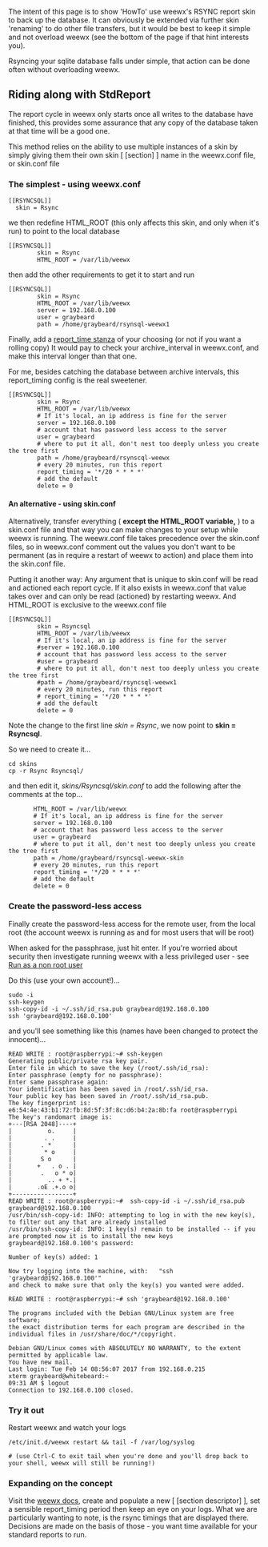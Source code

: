 The intent of this page is to show 'HowTo' use weewx's RSYNC report skin to back up the database. It can obviously be extended via further skin 'renaming' to do other file transfers, but it would be best to keep it simple and not overload weewx (see the bottom of the page if that hint interests you).

Rsyncing your sqlite database falls under simple, that action can be done often without overloading weewx.

==Riding along with StdReport==

The report cycle in weewx only starts once all writes to the database have finished, this provides some assurance that any copy of the database taken at that time will be a good one.

This method relies on the ability to use multiple instances of a skin by simply giving them their own skin [ [section] ] name in the weewx.conf file, or skin.conf file

===The simplest - using weewx.conf===
<pre>
[[RSYNCSQL]]
  skin = Rsync
</pre>
we then redefine HTML_ROOT (this only affects this skin, and only when it's run) to point to the local database
<pre>
[[RSYNCSQL]]
        skin = Rsync
        HTML_ROOT = /var/lib/weewx
</pre>
then add the other requirements to get it to start and run
<pre>
[[RSYNCSQL]]
        skin = Rsync
        HTML_ROOT = /var/lib/weewx
        server = 192.168.0.100
        user = graybeard
        path = /home/graybeard/rsynsql-weewx1
</pre>
Finally, add a [http://www.weewx.com/docs/customizing.htm#customizing_gen_time report_time stanza] of your choosing (or not if you want a rolling copy)
It would pay to check your archive_interval in weewx.conf, and make this interval longer than that one.

For me, besides catching the database between archive intervals, this report_timing config is the real sweetener.

<pre>
[[RSYNCSQL]]
        skin = Rsync
        HTML_ROOT = /var/lib/weewx
        # If it's local, an ip address is fine for the server
        server = 192.168.0.100
        # account that has password less access to the server
        user = graybeard
        # where to put it all, don't nest too deeply unless you create the tree first
        path = /home/graybeard/rsynscql-weewx
        # every 20 minutes, run this report
        report_timing = '*/20 * * * *'
        # add the default
        delete = 0
</pre>

====An alternative - using skin.conf====
Alternatively, transfer everything ( '''except the HTML_ROOT variable,''' ) to a skin.conf file and that way you can make changes to your setup while weewx is running. 
The weewx.conf file takes precedence over the skin.conf files, so  in weewx.conf comment out the values you don't want to be permanent (as in require a restart of weewx to action) and place them into the skin.conf file.

Putting it another way: Any argument that is unique to skin.conf will be read and actioned each report cycle. If it also exists in weewx.conf that value takes over and can only be read (actioned) by restarting weewx.
And HTML_ROOT is exclusive to the weewx.conf file

<pre>
[[RSYNCSQL]]
        skin = Rsyncsql
        HTML_ROOT = /var/lib/weewx
        # If it's local, an ip address is fine for the server
        #server = 192.168.0.100
        # account that has password less access to the server
        #user = graybeard
        # where to put it all, don't nest too deeply unless you create the tree first
        #path = /home/graybeard/rsyncsql-weewx1
        # every 20 minutes, run this report
        # report_timing = '*/20 * * * *'
        # add the default
        delete = 0
</pre>
Note the change to the first line ''skin = Rsync'', we now point to '''skin = Rsyncsql'''.

So we need to create it...
<pre>
cd skins
cp -r Rsync Rsyncsql/
</pre>
and then edit it, ''skins/Rsyncsql/skin.conf''  to add the following after the comments at the top...

        HTML_ROOT = /var/lib/weewx
        # If it's local, an ip address is fine for the server
        server = 192.168.0.100
        # account that has password less access to the server
        user = graybeard
        # where to put it all, don't nest too deeply unless you create the tree first
        path = /home/graybeard/rsyncsql-weewx-skin
        # every 20 minutes, run this report
        report_timing = '*/20 * * * *'
        # add the default
        delete = 0
</pre>
===Create the password-less access===
Finally create the password-less access for the remote user, from the local root (the account weewx is running as and for most users that will be root)

When asked for the passphrase, just hit enter. If you're worried about security then investigate running weewx with a less privileged user - see [[Run as a non root user]]

Do this (use your own account!)...
<pre>
sudo -i
ssh-keygen
ssh-copy-id -i ~/.ssh/id_rsa.pub graybeard@192.168.0.100
ssh 'graybeard@192.168.0.100'
</pre>

and you'll see something like this (names have been changed to protect the innocent)...

<pre>
READ WRITE : root@raspberrypi:~# ssh-keygen 
Generating public/private rsa key pair.
Enter file in which to save the key (/root/.ssh/id_rsa): 
Enter passphrase (empty for no passphrase): 
Enter same passphrase again: 
Your identification has been saved in /root/.ssh/id_rsa.
Your public key has been saved in /root/.ssh/id_rsa.pub.
The key fingerprint is:
e6:54:4e:43:b1:72:fb:8d:5f:3f:8c:d6:b4:2a:8b:fa root@raspberrypi
The key's randomart image is:
+---[RSA 2048]----+
|          o.     |
|         . .     |
|        . *      |
|         * o     |
|        S o      |
|       +   . o . |
|        .   o * o|
|          .. + *.|
|       .oE .+.o o|
+-----------------+
READ WRITE : root@raspberrypi:~#  ssh-copy-id -i ~/.ssh/id_rsa.pub graybeard@192.168.0.100
/usr/bin/ssh-copy-id: INFO: attempting to log in with the new key(s), to filter out any that are already installed
/usr/bin/ssh-copy-id: INFO: 1 key(s) remain to be installed -- if you are prompted now it is to install the new keys
graybeard@192.168.0.100's password: 

Number of key(s) added: 1

Now try logging into the machine, with:   "ssh 'graybeard@192.168.0.100'"
and check to make sure that only the key(s) you wanted were added.

READ WRITE : root@raspberrypi:~# ssh 'graybeard@192.168.0.100'

The programs included with the Debian GNU/Linux system are free software;
the exact distribution terms for each program are described in the
individual files in /usr/share/doc/*/copyright.

Debian GNU/Linux comes with ABSOLUTELY NO WARRANTY, to the extent
permitted by applicable law.
You have new mail.
Last login: Tue Feb 14 08:56:07 2017 from 192.168.0.215
xterm graybeard@whitebeard:~
09:31 AM $ logout
Connection to 192.168.0.100 closed.
</pre>

===Try it out===
Restart weewx and watch your logs
<pre>
/etc/init.d/weewx restart && tail -f /var/log/syslog

# (use Ctrl-C to exit tail when you're done and you'll drop back to your shell, weewx will still be running!)
</pre>
===Expanding on the concept===
Visit the [http://www.weewx.com/docs/usersguide.htm#backup weewx docs], create and populate a new [ [section descriptor] ], set a sensible report_timing period then keep an eye on your logs. What we are particularly wanting to note, is the rsync timings that are displayed there. Decisions are made on the basis of those - you want time available for your standard reports to run.
